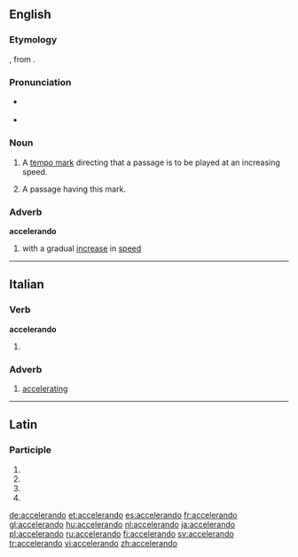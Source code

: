 ==English==

===Etymology===
{{borrowing|it|accelerando}}, from {{etyl|la|en}} {{term|accelero|lang=la}}.

===Pronunciation===
* {{a|US}} {{IPA|/ɑ.ˌtʃɛl.ə.ˈɹɑn.do/}}
* {{a|UK}} {{IPA|/æksɛləˈɹændəʊ/}}

===Noun===
{{en-noun}}

# {{context|music}} A [[tempo mark]] directing that a passage is to be played at an increasing speed.
# {{context|music}} A passage having this mark.

===Adverb===
'''accelerando'''

# {{context|music}} with a gradual [[increase]] in [[speed]]

----

==Italian==

===Verb===
'''accelerando'''

# {{gerund of|accelerare|lang=it}}

===Adverb===
{{it-adv}}

# [[accelerating]]

----

==Latin==

===Participle===
{{la-part-form|accelerandō}}

# {{inflection of|accelerandus|accelerandus|dat|m|s|lang=la}}
# {{inflection of|accelerandus|accelerandus|dat|n|s|lang=la}}
# {{inflection of|accelerandus|accelerandus|abl|m|s|lang=la}}
# {{inflection of|accelerandus|accelerandus|abl|n|s|lang=la}}

[[de:accelerando]]
[[et:accelerando]]
[[es:accelerando]]
[[fr:accelerando]]
[[gl:accelerando]]
[[hu:accelerando]]
[[nl:accelerando]]
[[ja:accelerando]]
[[pl:accelerando]]
[[ru:accelerando]]
[[fi:accelerando]]
[[sv:accelerando]]
[[tr:accelerando]]
[[vi:accelerando]]
[[zh:accelerando]]